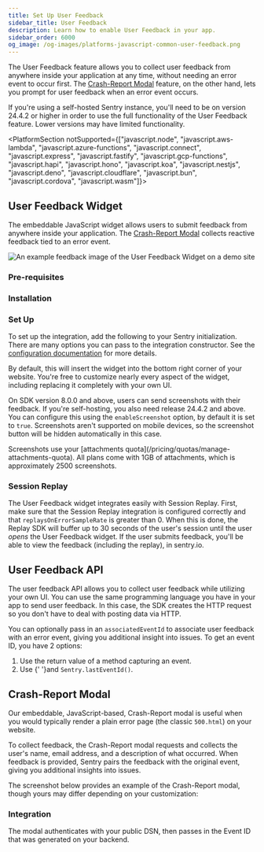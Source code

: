 ```yaml
---
title: Set Up User Feedback
sidebar_title: User Feedback
description: Learn how to enable User Feedback in your app.
sidebar_order: 6000
og_image: /og-images/platforms-javascript-common-user-feedback.png
---
```


The User Feedback feature allows you to collect user feedback from anywhere inside your application at any time, without needing an error event to occur first. The [Crash-Report Modal](#crash-report-modal) feature, on the other hand, lets you prompt for user feedback when an error event occurs.

<Alert>
If you're using a self-hosted Sentry instance, you'll need to be on version 24.4.2 or higher in order to use the full functionality of the User Feedback feature. Lower versions may have limited functionality.
</Alert>

<PlatformSection notSupported={["javascript.node", "javascript.aws-lambda", "javascript.azure-functions", "javascript.connect", "javascript.express", "javascript.fastify", "javascript.gcp-functions", "javascript.hapi", "javascript.hono", "javascript.koa", "javascript.nestjs", "javascript.deno", "javascript.cloudflare", "javascript.bun", "javascript.cordova", "javascript.wasm"]}>

## User Feedback Widget

The embeddable JavaScript widget allows users to submit feedback from anywhere inside your application. The [Crash-Report Modal](#crash-report-modal) collects reactive feedback tied to an error event.

![An example feedback image of the User Feedback Widget on a demo site](./img/user-feedback-widget.png)

### Pre-requisites

<PlatformContent includePath="user-feedback/pre-requisites" />

### Installation

<PlatformContent includePath="user-feedback/install" />

### Set Up

To set up the integration, add the following to your Sentry initialization. There are many options you can pass to the integration constructor. See the [configuration documentation](/platforms/javascript/user-feedback/configuration/) for more details.

<PlatformContent includePath="user-feedback/setup" />

By default, this will insert the widget into the bottom right corner of your website. You're free to customize nearly every aspect of the widget, including replacing it completely with your own UI.

On SDK version 8.0.0 and above, users can send screenshots with their feedback. If you're self-hosting, you also need release 24.4.2 and above. You can configure this using the `enableScreenshot` option, by default it is set to `true`. Screenshots aren't supported on mobile devices, so the screenshot button will be hidden automatically in this case.

<Alert>
  Screenshots use your [attachments
  quota](/pricing/quotas/manage-attachments-quota). All plans come with 1GB of
  attachments, which is approximately 2500 screenshots.
</Alert>

### Session Replay

The User Feedback widget integrates easily with <PlatformLink to="/session-replay/">Session Replay</PlatformLink>. First, make sure that the Session Replay integration is configured correctly and that `replaysOnErrorSampleRate` is greater than 0. When this is done, the Replay SDK will buffer up to 30 seconds of the user's session until the user _opens_ the User Feedback widget. If the user submits feedback, you'll be able to view the feedback (including the replay), in sentry.io.

</PlatformSection>

## User Feedback API

The user feedback API allows you to collect user feedback while utilizing your own UI. You can use the same programming language you have in your app to send user feedback. In this case, the SDK creates the HTTP request so you don't have to deal with posting data via HTTP.

You can optionally pass in an `associatedEventId` to associate user feedback with an error event, giving you additional insight into issues. To get an event ID, you have 2 options:

1. Use the return value of a method capturing an event.
2. Use <PlatformLink to="/configuration/options/#before-send"><PlatformIdentifier name="before-send" /></PlatformLink>{' '}and `Sentry.lastEventId()`.

<PlatformContent includePath="user-feedback/sdk-api-example/" />

## Crash-Report Modal

Our embeddable, JavaScript-based, Crash-Report modal is useful when you would typically render a plain error page (the classic `500.html`) on your website.

To collect feedback, the Crash-Report modal requests and collects the user's name, email address, and a description of what occurred. When feedback is provided, Sentry pairs the feedback with the original event, giving you additional insights into issues.

The screenshot below provides an example of the Crash-Report modal, though yours may differ depending on your customization:

<Include name="common-imgs/user_feedback_widget" />

### Integration

The modal authenticates with your public DSN, then passes in the Event ID that was generated on your backend.

<PlatformContent includePath="user-feedback/example-widget/" />
